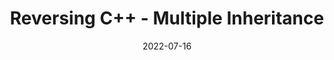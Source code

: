 ---
title: Reversing C++ - Multiple Inheritance
date: '2022-07-16'
tags: ['reverse', 'c++', 'ost2']
draft: true
summary: Reversing Multiple Inheritance
images: []
layout: PostLayout
canonicalUrl:
---